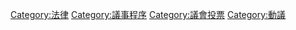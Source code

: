 [[Category:法律|Category:法律]]
[[Category:議事程序|Category:議事程序]]
[[Category:議會投票|Category:議會投票]]
[[Category:動議|Category:動議]]